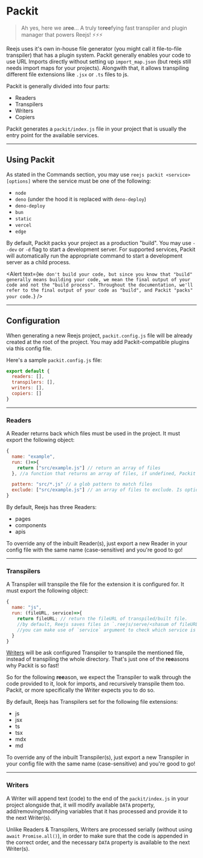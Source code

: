 
# Packit

> Ah yes, here we a**ree**... A truly te**ree**fying fast transpiler and plugin manager that powers Reejs! ⚡⚡⚡

Reejs uses it's own in-house file generator (you might call it file-to-file transpiler) that has a plugin system.
Packit generally enables your code to use URL Imports directly without setting up `import_map.json` (but reejs still needs import maps for your projects).
Alongwith that, it allows transpiling different file extensions like `.jsx` or `.ts` files to js.

Packit is generally divided into four parts:

- Readers
- Transpilers
- Writers
- Copiers

Packit generates a `packit/index.js` file in your project that is usually the entry point for the available services.

---

## Using Packit

As stated in the Commands section, you may use `reejs packit <service> [options]` where the service must be one of the following:

- `node`
- `deno` (under the hood it is replaced with `deno-deploy`)
- `deno-deploy`
- `bun`
- `static`
- `vercel`
- `edge`

By default, Packit packs your project as a production "build".
You may use `--dev` or `-d` flag to start a development server. For supported services, Packit will automatically run the appropriate command to start a development server as a child process.

<Alert text={`We don't build your code, but since you know that "build" generally means building your code, we mean the final output of your code and not the "build process". Throughout the documentation, we'll refer to the final output of your code as "build", and Packit "packs" your code.`} />

---

## Configuration

When generating a new Reejs project, `packit.config.js` file will be already created at the root of the project.
You may add Packit-compatible plugins via this config file.

Here's a sample `packit.config.js` file:

```js
export default {
  readers: [],
  transpilers: [],
  writers: [],
  copiers: []
}
```

---

### Readers

A Reader returns back which files must be used in the project. It must export the following object:

```js
{
  name: "example",
  run: ()=>{
    return ["src/example.js"] // return an array of files
  }, //a function that returns an array of files, if undefined, Packit will look for `pattern` property

  pattern: "src/*.js" // a glob pattern to match files
  exclude: ["src/example.js"] // an array of files to exclude. Is optional even when you use `pattern` property
}
```

By default, Reejs has three Readers:

- pages
- components
- apis

To override any of the inbuilt Reader(s), just export a new Reader in your config file with the same name (case-sensitive) and you're good to go!

---

### Transpilers

A Transpiler will transpile the file for the extension it is configured for. It must export the following object:

```js
{
  name: "js",
  run: (fileURL, service)=>{
    return fileURL; // return the fileURL of transpiled/built file.
    //by default, Reejs saves files in `.reejs/serve/<shasum of fileURL>.js` format. we recommend you to do the same.
    //you can make use of `service` argument to check which service is packit running for. Take a look at the `Using Packit` section for more info.
  }
}
```

[Writers](#writers) will be ask configured Transpiler to transpile the mentioned file, instead of transpiling the whole directory.
That's just one of the **ree**asons why Packit is so fast!

So for the following **ree**ason, we expect the Transpiler to walk through the code provided to it, look for imports, and recursively transpile them too.
Packit, or more specifically the Writer expects you to do so.

<Alert text="Make sure to use `@reejs/imports/specialFileImport.js` module if you want to enable URL Imports. This package is used under the hood for the following default Transpilers given below." />

By default, Reejs has Transpilers set for the following file extensions:

- js
- jsx
- ts
- tsx
- mdx
- md

To override any of the inbuilt Transpiler(s), just export a new Transpiler in your config file with the same name (case-sensitive) and you're good to go!

---

### Writers

A Writer will append text (code) to the end of the `packit/index.js` in your project alongside that, it
will modify available `DATA` property, add/removing/modifying variables that it has processed and provide it to the next Writer(s).

Unlike Readers & Transpilers, Writers are processed serially (without using `await Promise.all()`), in order to make sure that the code is appended in the correct order, and the necessary `DATA` property is available to the next Writer(s).
